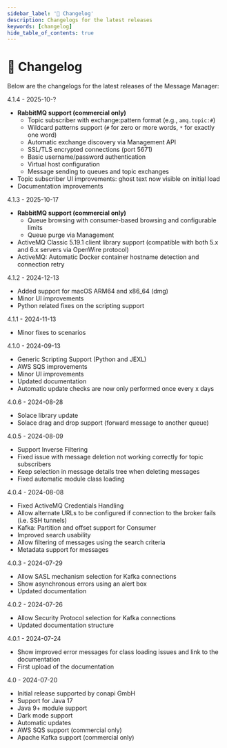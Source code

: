 ---
sidebar_label: '📝 Changelog'
description: Changelogs for the latest releases
keywords: [changelog]
hide_table_of_contents: true
---

# 📝 Changelog

Below are the changelogs for the latest releases of the Message Manager:

4.1.4 - 2025-10-?
- **RabbitMQ support (commercial only)**
  - Topic subscriber with exchange:pattern format (e.g., `amq.topic:#`)
  - Wildcard patterns support (`#` for zero or more words, `*` for exactly one word)
  - Automatic exchange discovery via Management API
  - SSL/TLS encrypted connections (port 5671)
  - Basic username/password authentication
  - Virtual host configuration
  - Message sending to queues and topic exchanges
- Topic subscriber UI improvements: ghost text now visible on initial load
- Documentation improvements

4.1.3 - 2025-10-17
- **RabbitMQ support (commercial only)**
  - Queue browsing with consumer-based browsing and configurable limits
  - Queue purge via Management
- ActiveMQ Classic 5.19.1 client library support (compatible with both 5.x and 6.x servers via OpenWire protocol)
- ActiveMQ: Automatic Docker container hostname detection and connection retry

4.1.2 - 2024-12-13
- Added support for macOS ARM64 and x86_64 (dmg)
- Minor UI improvements
- Python related fixes on the scripting support

4.1.1 - 2024-11-13
- Minor fixes to scenarios

4.1.0 - 2024-09-13
- Generic Scripting Support (Python and JEXL)
- AWS SQS improvements
- Minor UI improvements
- Updated documentation
- Automatic update checks are now only performed once every x days

4.0.6 - 2024-08-28
- Solace library update
- Solace drag and drop support (forward message to another queue)

4.0.5 - 2024-08-09
- Support Inverse Filtering
- Fixed issue with message deletion not working correctly for topic subscribers
- Keep selection in message details tree when deleting messages
- Fixed automatic module class loading

4.0.4 - 2024-08-08
- Fixed ActiveMQ Credentials Handling
- Allow alternate URLs to be configured if connection to the broker fails (i.e. SSH tunnels)
- Kafka: Partition and offset support for Consumer
- Improved search usability
- Allow filtering of messages using the search criteria
- Metadata support for messages

4.0.3 - 2024-07-29
- Allow SASL mechanism selection for Kafka connections
- Show asynchronous errors using an alert box
- Updated documentation

4.0.2 - 2024-07-26
- Allow Security Protocol selection for Kafka connections
- Updated documentation structure

4.0.1 - 2024-07-24
 - Show improved error messages for class loading issues and link to the documentation
 - First upload of the documentation

4.0 - 2024-07-20
 - Initial release supported by conapi GmbH
 - Support for Java 17
 - Java 9+ module support
 - Dark mode support
 - Automatic updates
 - AWS SQS support (commercial only)
 - Apache Kafka support (commercial only)